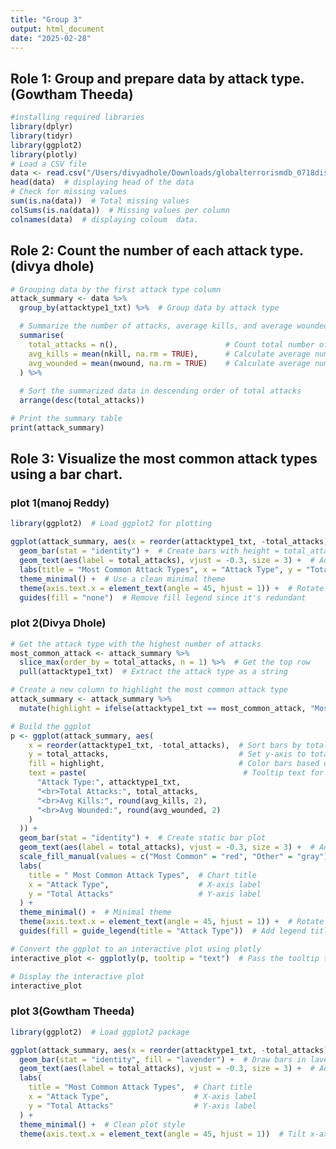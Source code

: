 ```yaml
---
title: "Group 3"
output: html_document
date: "2025-02-28"
---
```


## Role 1: Group and prepare data by attack type.(Gowtham Theeda)

```r
#installing required libraries 
library(dplyr)   
library(tidyr)  
library(ggplot2) 
library(plotly)
# Load a CSV file
data <- read.csv("/Users/divyadhole/Downloads/globalterrorismdb_0718dist.csv", header = TRUE, sep = ",")
head(data)  # displaying head of the data 
# Check for missing values
sum(is.na(data))  # Total missing values
colSums(is.na(data))  # Missing values per column
colnames(data)  # displaying coloum  data.


```

## Role 2: Count the number of each attack type.(divya dhole)

```r
# Grouping data by the first attack type column
attack_summary <- data %>%
  group_by(attacktype1_txt) %>%  # Group data by attack type

  # Summarize the number of attacks, average kills, and average wounded
  summarise(
    total_attacks = n(),                        # Count total number of attacks per type
    avg_kills = mean(nkill, na.rm = TRUE),      # Calculate average number of people killed
    avg_wounded = mean(nwound, na.rm = TRUE)    # Calculate average number of people wounded
  ) %>%
  
  # Sort the summarized data in descending order of total attacks
  arrange(desc(total_attacks))

# Print the summary table
print(attack_summary)


```

## Role 3: Visualize the most common attack types using a bar chart.

### plot 1(manoj Reddy)

```r
library(ggplot2)  # Load ggplot2 for plotting

ggplot(attack_summary, aes(x = reorder(attacktype1_txt, -total_attacks), y = total_attacks, fill = attacktype1_txt)) + 
  geom_bar(stat = "identity") +  # Create bars with height = total_attacks
  geom_text(aes(label = total_attacks), vjust = -0.3, size = 3) +  # Add labels above bars
  labs(title = "Most Common Attack Types", x = "Attack Type", y = "Total Attacks") +  # Add axis and chart titles
  theme_minimal() +  # Use a clean minimal theme
  theme(axis.text.x = element_text(angle = 45, hjust = 1)) +  # Rotate x-axis labels
  guides(fill = "none")  # Remove fill legend since it's redundant

```

### plot 2(Divya Dhole)

```r
# Get the attack type with the highest number of attacks
most_common_attack <- attack_summary %>%  
  slice_max(order_by = total_attacks, n = 1) %>%  # Get the top row
  pull(attacktype1_txt)  # Extract the attack type as a string

# Create a new column to highlight the most common attack type
attack_summary <- attack_summary %>%
  mutate(highlight = ifelse(attacktype1_txt == most_common_attack, "Most Common", "Other"))  # Label most common attack

# Build the ggplot
p <- ggplot(attack_summary, aes(
    x = reorder(attacktype1_txt, -total_attacks),  # Sort bars by total_attacks descending
    y = total_attacks,                             # Set y-axis to total attack count
    fill = highlight,                              # Color bars based on highlight status
    text = paste(                                   # Tooltip text for interactive plot
      "Attack Type:", attacktype1_txt,
      "<br>Total Attacks:", total_attacks,
      "<br>Avg Kills:", round(avg_kills, 2),
      "<br>Avg Wounded:", round(avg_wounded, 2)
    )
  )) +
  geom_bar(stat = "identity") +  # Create static bar plot
  geom_text(aes(label = total_attacks), vjust = -0.3, size = 3) +  # Add value labels
  scale_fill_manual(values = c("Most Common" = "red", "Other" = "gray")) +  # Set custom fill colors
  labs(
    title = " Most Common Attack Types",  # Chart title
    x = "Attack Type",                    # X-axis label
    y = "Total Attacks"                   # Y-axis label
  ) +
  theme_minimal() +  # Minimal theme
  theme(axis.text.x = element_text(angle = 45, hjust = 1)) +  # Rotate labels
  guides(fill = guide_legend(title = "Attack Type"))  # Add legend title

# Convert the ggplot to an interactive plot using plotly
interactive_plot <- ggplotly(p, tooltip = "text")  # Pass the tooltip text

# Display the interactive plot
interactive_plot

```

### plot 3(Gowtham Theeda)

```r
library(ggplot2)  # Load ggplot2 package

ggplot(attack_summary, aes(x = reorder(attacktype1_txt, -total_attacks), y = total_attacks)) +
  geom_bar(stat = "identity", fill = "lavender") +  # Draw bars in lavender color
  geom_text(aes(label = total_attacks), vjust = -0.3, size = 3) +  # Add number annotations above each bar
  labs(
    title = "Most Common Attack Types",  # Chart title
    x = "Attack Type",                   # X-axis label
    y = "Total Attacks"                  # Y-axis label
  ) +
  theme_minimal() +  # Clean plot style
  theme(axis.text.x = element_text(angle = 45, hjust = 1))  # Tilt x-axis labels for readability

```
